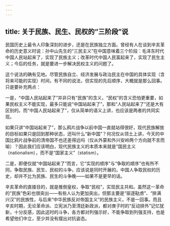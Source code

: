 ```yaml
---
---
---
```

title: 关于民族、民生、民权的“三阶段”说
---



民国历史上最令人印象深刻的进步，还是在民族独立方面。曾经有人在谈到辛亥革命的历史意义时说：孙中山先生的“三民主义”在中国意味着三个阶段：毛泽东时代中国人民站起来了，实现了民族主义；改革时代中国人民富起来了，实现了民生主义；今后的任务，就是要进一步解决民权主义的问题了。

这个说法的确有见地。尽管民族自立、经济发展与政治民主在中国的具体实现（含将来可能的实现）时间，有不同的说法，但实现的先后顺序，大概就是那么回事。只是要补充两点：

一是，“中国人民站起来了”并非只有“民族”的含义，“民权”的含义恐怕更重要，如果民权主义不能实现，最多只能说“中国站起来了”，那和“人民站起来了”还是大有区别的。而“中国人民站起来了”，仅从简单的语义上讲，也应该是两者的共同实现。

如果只讲“中国站起来了”，那么鸦片战争以前中国一直就站得很好，现代民族解放的目标如果只是回到那种状态，还叫什么“新中国”？何况仅从领土上讲，今天的中国比鸦片战争前的清帝国不也还差得远吗（仅从外蒙和外兴安岭两个方向就不言而喻）？因此我们应该明白，现代民族主义的本质本来就是“国民主义（nationalism），而不是“国家主义”（statism）。

二是，即便仅就“中国站起来了”而言，它“实现的顺序”与“争取的顺序”也有所不同，争取民族、民生、民权的斗争，应该说是同时开展的。中国人争取民权的历史，却并不比为民族、民生的斗争晚——如果不是更早的话。

辛亥革命的直接目的，就是推倒皇权，争取“民权”，实现民主共和。虽然这一革命的“民族”色彩也很突出——有些人认为更加突出，但那主要是“驱逐鞑虏”、“排满兴汉”的民族性，与后来“中华民族反对帝国主义”的民族主义，不是一回事。而且辛亥时期，无论革命派、立宪派乃至清廷新政派，都对庚子时的“反动排外”记忆犹新，十分反感，因此这时的斗争，各方都对列强示好，不能争取到列强支持，也是希望他们中立，至少并没有摆出对抗姿态。